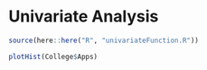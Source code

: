 # Univariate Analysis

```r
source(here::here("R", "univariateFunction.R"))
```

```r
plotHist(College$Apps)
```
